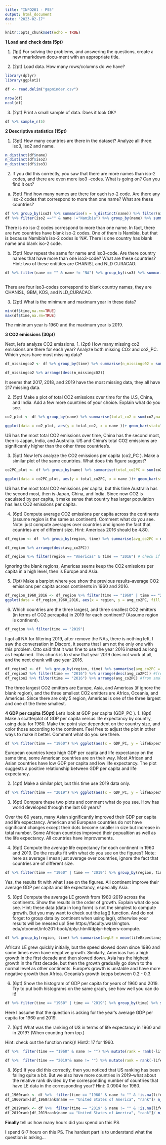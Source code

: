 ```yaml
---
title: "INFO201 - PS5"
output: html_document
date: "2023-02-17"
---
```


```r
knitr::opts_chunk$set(echo = TRUE)
```

**1 Load and check data (5pt)**

1. (1pt) For solving the problems, and answering the questions, create a new rmarkdown docu-ment with an appropriate title. 

2. (2pt) Load data. How many rows/columns do we have?

```r

library(dplyr)
library(ggplot2)

df <- read.delim("gapminder.csv")

nrow(df)
ncol(df)

```

3. (2pt) Print a small sample of data. Does it look OK?

```r

df %>% sample_n(5)

```


**2 Descriptive statistics (15pt)**

1. (3pt) How many countries are there in the dataset? Analyze all three: iso3, iso2 and name.
```r

n_distinct(df$name)
n_distinct(df$iso2)
n_distinct(df$iso3)

```



2. If you did this correctly, you saw that there are more names than iso-2 codes, and there are even more iso3 -codes. What is going on? Can you find it out?
(a) (5pt) Find how many names are there for each iso-2 code. Are there any iso-2 codes that correspond to more than one name? What are these countries?
```r

df %>% group_by(iso2) %>% summarise(n = n_distinct(name)) %>% filter(n>1)
df %>% filter(iso2 =="" & name !="Namibia") %>% group_by(name) %>% summarise()

```
There is no iso-2 codes correspond to more than one name. In fact, there are two countries have blank iso-2 codes. One of them is Namibia, but that is because Namibia's iso-2 codes is 'NA'. There is one country has blank name and blank iso-2 code.


(b) (5pt) Now repeat the same for name and iso3-code. Are there country names that have
more than one iso3-code? What are these countries?
Hint: two of these entitites are CHANISL and NLD CURACAO.
```r

df %>% filter(name == "" & name != "NA") %>% group_by(iso3) %>% summarise(names = unique(name))
                    
```
There are four iso3-codes correspond to blank country names, they are CHANISL, GBM, KOS, and NLD_CURACAO.


3. (2pt) What is the minimum and maximum year in these data?
```r

min(df$time,na.rm=TRUE)
max(df$time,na.rm=TRUE)

```
The minimum year is 1960 and the maximum year is 2019.



**3 CO2 emissions (30pt)**

Next, let’s analyze CO2 emissions.
1. (2pt) How many missing co2 emissions are there for each year? Analyze both missing CO2
and co2_PC. Which years have most missing data?
```r

df_missingco2 <- df %>% group_by(time) %>% summarise(n_missingc02 = sum(is.na(co2)),n_missingc02pc = sum(is.na(co2_PC)))

df_missingco2 %>% arrange(desc(n_missingc02)) 

```
It seems that 2017, 2018, and 2019 have the most missing data, they all have 217 missing data.


2. (5pt) Make a plot of total CO2 emissions over time for the U.S, China, and India. Add a few more countries of your choice. Explain what do you see.
```r

co2_plot <- df %>% group_by(name) %>% summarise(total_co2 = sum(co2,na.rm=TRUE)) %>% filter(name == "United States of America" | name =="China" | name == "India" | name == "Japan" | name == "Australia")

ggplot(data = co2_plot, aes(y = total_co2, x = name ))+ geom_bar(stat="identity")

```
US has the most total CO2 emissions over time, China has the second most, then is Japan, India, and Australia. US and China's total CO2 emissions are significantly higher than the other three countries's.



3. (5pt) Now let’s analyze the CO2 emissions per capita (co2_PC ). Make a similar plot of the same countries. What does this figure suggest?
```r

co2PC_plot <- df %>% group_by(name) %>% summarise(total_co2PC = sum(co2_PC,na.rm=TRUE)) %>% filter(name == "United States of America" | name =="China" | name == "India" | name == "Japan" | name == "Australia")

ggplot(data = co2PC_plot, aes(y = total_co2PC, x = name ))+ geom_bar(stat="identity")

```
US  has the most total CO2 emissions per capita, but this time Australia has the second most, then is Japan, China, and India. Since now CO2 is caculated by per capita, it make sense that country has larger population has less CO2 emissions per capita.


4. (6pt) Compute average CO2 emissions per capita across the continents (assume region is the same as continent). Comment what do you see.
Note: just compute averages over countries and ignore the fact that countries are of different size.
Hint: Americas 2016 should be 4.80.
```r

df_region <- df  %>% group_by(region, time) %>% summarise(avg_co2PC = mean(co2_PC, na.rm=TRUE)) 

df_region %>% arrange(desc(avg_co2PC))

df_region %>% filter(region == "Americas" & time == "2016") # check if match the hint

```
Ignoring the blank regions, Americas seems keep the CO2 emissions per capita in a high level, then is Europe and Asia.


5. (7pt) Make a barplot where you show the previous results–average CO2 emissions per capita across continents in 1960 and 2016.
```r

df_region_1960_2016 <- df_region %>% filter(time == "1960" | time == "2016")
ggplot(data = df_region_1960_2016, aes(x = region, y = avg_co2PC, fill = factor(time), colour = factor(time))) + geom_bar(stat="identity",position = "dodge")

```

6. Which countries are the three largest, and three smallest CO2 emitters (in terms of CO2 percapita) in 2019 for each continent? (Assume region is continent).
```r

df_region %>% filter(time == "2019") 

```
I got all NA for filtering 2019, after remove the NAs, there is nothing left. I saw the conversation in Discord, it seems that I am not the only one with this problem. Otto said that it was fine to use the year 2016 instead as long as I explained. This chunk is to show that year 2019 does not work at all, and the next chunk will use year 2016.

```r

df_region2 <- df  %>% group_by(region, time) %>% summarise(avg_co2PC = mean(co2_PC, na.rm=TRUE))
df_region2 %>% filter(time == "2016") %>% arrange(desc(avg_co2PC)) #from largest to smallest
df_region2 %>% filter(time == "2016") %>% arrange(avg_co2PC) #from smallest to largest

```
The three largest CO2 emitters are Europe, Asia, and Americas (if ignore the blank region), and the three smallest CO2 emitters are Africa, Oceania, and Americas. Since there are only 5 region, Americas is one of the three largest and one of the three smallest.


**4 GDP per capita (50pt)**
Let’s look at GDP per capita (GDP_PC ).
1. (8pt) Make a scatterplot of GDP per capita versus life expectancy by country, using data for 1960. Make the point size dependent on the country size, and color those according to the continent. Feel free to adjust the plot in other ways to make it better.
Comment what do you see there.
```r

df %>% filter(time == "1960") %>% ggplot(aes(x = GDP_PC, y = lifeExpectancy, size = totalPopulation, col= region)) + geom_point()

```
European countries keep high GDP per capita and life expectancy on the same time, some American countries are on their way. Most African and Asian countries have low GDP per capita and low life expectancy. The plot suggests a positive relationship between GDP per capita and life expectancy.


2. (4pt) Make a similar plot, but this time use 2019 data only.
```r

df %>% filter(time == "2019") %>% ggplot(aes(x = GDP_PC, y = lifeExpectancy, size = totalPopulation, col= region)) + geom_point()

```

3. (6pt) Compare these two plots and comment what do you see. How has world developed
through the last 60 years?

Over the 60 years, many Asian significantly improved their GDP per capita and life expectancy. American and European countries do not have significant changes except their dots become smaller in size but increase in total number. Some African countries improved their popualtion as well as the life expectancy. All countries have improvements.


4. (6pt) Compute the average life expectancy for each continent in 1960 and 2019. Do the results fit with what do you see on the figures?
Note: here as average I mean just average over countries, ignore the fact that countries are of different size.
```r

df %>% filter(time == "1960" | time == "2019") %>% group_by(region, time) %>% summarise(avgGDP_PC = mean(GDP_PC, na.rm = TRUE), avglifeExpectancy = mean(lifeExpectancy, na.rm = TRUE))

```

Yes, the results fit with what I see on the figures. All continent improve their average GDP per capita and life expectancy, especially Asia.


5. (8pt) Compute the average LE growth from 1960-2019 across the continents. Show the results in the order of growth. Explain what do you see.
Hint: these data (data in long form) is not the simplest to compute growth. But you may
want to check out the lag() function. And do not forget to group data by continent when
using lag(), otherwise your results will be messed up! See https://faculty.washington.
edu/otoomet/info201-book/dplyr.html#dplyr-helpers-compute.
```r

df %>% group_by(region, time) %>% summarise(avgLE = mean(lifeExpectancy, na.rm = TRUE)) %>% mutate(prevLE = lag(avgLE), growth = avgLE - prevLE) 


```
Africa's LE grew quickly initially, but the speed slowed down since 1986 and some times even have negative growth. Similarly, Americas has a high growth in the first decade and then slowed down. Asia has the highest growth in the first decade, but then the growth gradually go down to the normal level as other continents. Europe's growth is unstable and have more negative growth than Africa. Oceania's growth keeps between 0.2 - 0.3.


6. (6pt) Show the histogram of GDP per capita for years of 1960 and 2019. Try to put both
histograms on the same graph, see how well you can do it!
```r

df %>% filter(time == "1960" | time == "2019") %>% group_by(time) %>% summarise(average_GDP_PC = mean(GDP_PC, na.rm = TRUE)) %>% ggplot(aes(x = average_GDP_PC, fill = factor(time), col = factor(time) )) + geom_histogram()

```
Here I assume that the question is asking for the year's average GDP per capita for 1960 and 2019.



7. (6pt) What was the ranking of US in terms of life expectancy in 1960 and in 2019? (When
counting from top.)

Hint: check out the function rank()!
Hint2: 17 for 1960.
```r

df %>%  filter(time == "1960" & name != "") %>% mutate(rank = rank(-lifeExpectancy) ) %>% filter (name == "United States of America")

df %>%  filter(time == "2019"& name != "") %>% mutate(rank = rank(-lifeExpectancy) ) %>% filter (name == "United States of America")

```


8. (6pt) If you did this correctly, then you noticed that US ranking has been falling quite a bit. But we also have more countries in 2019–what about the relative rank divided by the corresponding number of countries that have LE data in the corresponding year?
Hint: 0.0904 for 1960.
```r

df_1960rank <- df %>%  filter(time == "1960" & name != "" & !is.na(lifeExpectancy)) %>% mutate(rank = rank(-lifeExpectancy) ) 
df_1960rank[df_1960rank$name == "United States of America", "rank"]/ n_distinct(df_1960rank$name)

df_2019rank <- df %>%  filter(time == "2019" & name != "" & !is.na(lifeExpectancy)) %>% mutate(rank = rank(-lifeExpectancy) ) 
df_2019rank[df_2019rank$name == "United States of America", "rank"]/ n_distinct(df_2019rank$name)

```


**Finally** tell us how many hours did you spend on this PS.

I spend 6-7 hours on this PS. The hardest part is to understand what the question is asking...
